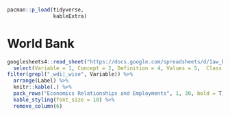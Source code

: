 ```r
pacman::p_load(tidyverse,
               kableExtra)
```

# World Bank

```r

googlesheets4::read_sheet("https://docs.google.com/spreadsheets/d/1aw_byhiC4b_0XPcTDtsCpCeJHabK38i4pCmkHshYMB8/edit#gid=0", range = c("B268:N309"), col_names = F) %>%
  select(Variable = 1, Concept = 2, Definition = 4, Values = 5,  Class = 6, Label = 13) %>%
filter(grepl("_wdi|_wise", Variable)) %>% 
  arrange(Label) %>%
  knitr::kable(.) %>% 
  pack_rows("Economics Relationships and Employments", 1, 30, bold = T) %>%
  kable_styling(font_size = 10) %>% 
  remove_column(6)

```
